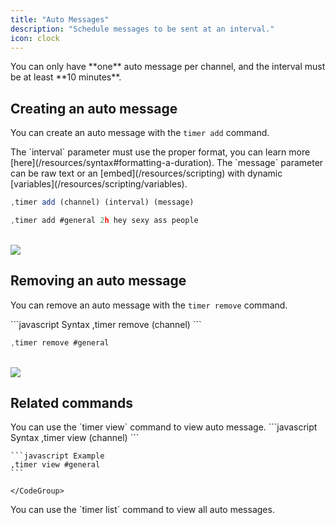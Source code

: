 ```yaml
---
title: "Auto Messages"
description: "Schedule messages to be sent at an interval."
icon: clock
---
```


<Warning>
  You can only have **one** auto message per channel, and the interval must be
  at least **10 minutes**.
</Warning>

## Creating an auto message

You can create an auto message with the `timer add` command.

<Info>
  The `interval` parameter must use the proper format, you can learn more
  [here](/resources/syntax#formatting-a-duration).
</Info>
<Tip>
The `message` parameter can be raw text or an [embed](/resources/scripting) with dynamic [variables](/resources/scripting/variables).
</Tip>
<CodeGroup>

```javascript Syntax
,timer add (channel) (interval) (message)
```

```javascript Example
,timer add #general 2h hey sexy ass people
```

</CodeGroup>
<br />
<Frame>
  <img src="/images/configuration/messages/timer/add.png" />
</Frame>

## Removing an auto message

You can remove an auto message with the `timer remove` command.

<CodeGroup>
```javascript Syntax
,timer remove (channel)
```

```javascript Example
,timer remove #general
```

</CodeGroup>
<br />
<Frame>
  <img src="/images/configuration/messages/timer/remove.png" />
</Frame>

## Related commands

<AccordionGroup>
  <Accordion title="Viewing an auto messages">
    You can use the `timer view` command to view auto message.
    <CodeGroup>
    ```javascript Syntax
    ,timer view (channel)
    ```

    ```javascript Example
    ,timer view #general
    ```

    </CodeGroup>

  </Accordion>
  <Accordion title="Viewing all auto messages">
    You can use the `timer list` command to view all auto messages.
  </Accordion>
</AccordionGroup>
